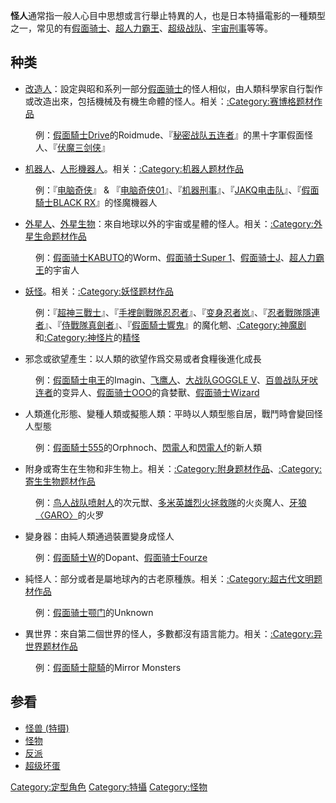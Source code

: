 {{noteTA
|1=zh-hans:奥特曼;zh-tw:超人力霸王;zh-hk:鹹蛋超人;
|2=zh-hans:假面骑士;zh-tw:假面騎士; zh-hk:幪面超人;
}}
{{Expand Japanese|怪人}}'''怪人'''通常指一般人心目中思想或言行舉止特異的人，也是日本特攝電影的一種類型之一，常见的有[[假面骑士|假面骑士]]、[[超人力霸王|超人力霸王]]、[[超级战队|超级战队]]、[[宇宙刑事|宇宙刑事]]等等。

==种类==
*[[改造人|改造人]]：設定與昭和系列一部分[[假面骑士|假面骑士]]的怪人相似，由人類科學家自行製作或改造出來，包括機械及有機生命體的怪人。相关：[[:Category:赛博格题材作品|:Category:赛博格题材作品]]
:例：[[假面騎士Drive|假面騎士Drive]]的Roidmude、『[[秘密战队五连者|秘密战队五连者]]』的黒十字軍假面怪人、『[[伏魔三剑侠|伏魔三剑侠]]』
*[[机器人|机器人]]、[[人形機器人|人形機器人]]。相关：[[:Category:机器人题材作品|:Category:机器人题材作品]]
:例：『[[电脑奇侠|电脑奇侠]]』 & 『[[电脑奇侠01|电脑奇侠01]]』、『[[机器刑事|机器刑事]]』、『[[JAKQ电击队|JAKQ电击队]]』、『[[假面騎士BLACK_RX|假面騎士BLACK RX]]』的怪魔機器人
* [[外星人|外星人]]、[[外星生物|外星生物]]：來自地球以外的宇宙或星體的怪人。相关：[[:Category:外星生命题材作品|:Category:外星生命题材作品]]
:例：[[假面骑士KABUTO|假面骑士KABUTO]]的Worm、[[假面骑士Super_1|假面骑士Super 1]]、[[假面骑士J|假面骑士J]]、[[超人力霸王|超人力霸王]]的宇宙人
*[[妖怪|妖怪]]。相关：[[:Category:妖怪题材作品|:Category:妖怪题材作品]]
:例：『[[超神三戰士|超神三戰士]]』、『[[手裡劍戰隊忍忍者|手裡劍戰隊忍忍者]]』、『[[变身忍者岚|变身忍者岚]]』、『[[忍者戰隊隱連者|忍者戰隊隱連者]]』、『[[侍戰隊真劍者|侍戰隊真劍者]]』、『[[假面騎士響鬼|假面騎士響鬼]]』的魔化魍、[[:Category:神魔剧|:Category:神魔剧]]和[[:Category:神怪片|:Category:神怪片]]的[[精怪|精怪]]
* 邪念或欲望產生：以人類的欲望作爲交易或者食糧後進化成長
:例：[[假面騎士电王|假面騎士电王]]的Imagin、[[飞鹰人|飞鹰人]]、[[大战队GOGGLE_V|大战队GOGGLE V]]、[[百兽战队牙吠连者|百兽战队牙吠连者]]的变异人、[[假面骑士OOO|假面骑士OOO]]的貪婪獸、[[假面骑士Wizard|假面骑士Wizard]]
* 人類進化形態、變種人類或擬態人類：平時以人類型態自居，戰鬥時會變回怪人型態
:例：[[假面騎士555|假面騎士555]]的Orphnoch、[[閃電人|閃電人]]和[[閃電人f|閃電人f]]的新人類
*附身或寄生在生物和非生物上。相关：[[:Category:附身题材作品|:Category:附身题材作品]]、[[:Category:寄生生物题材作品|:Category:寄生生物题材作品]]
:例：[[鸟人战队喷射人|鸟人战队喷射人]]的次元獣、[[多米英雄烈火拯救隊|多米英雄烈火拯救隊]]的火炎魔人、[[牙狼〈GARO〉|牙狼〈GARO〉]]的火罗
* 變身器：由純人類通過裝置變身成怪人
:例：[[假面騎士W|假面騎士W]]的Dopant、[[假面骑士Fourze|假面骑士Fourze]]
* 純怪人：部分或者是屬地球內的古老原種族。相关：[[:Category:超古代文明题材作品|:Category:超古代文明题材作品]]
:例：[[假面骑士颚门|假面骑士颚门]]的Unknown
* 異世界：來自第二個世界的怪人，多數都沒有語言能力。相关：[[:Category:异世界题材作品|:Category:异世界题材作品]]
:例：[[假面騎士龍騎|假面騎士龍騎]]的Mirror Monsters

==参看==
*[[怪兽_(特摄)|怪兽 (特摄)]]
* [[怪物|怪物]]
* [[反派|反派]]
* [[超级坏蛋|超级坏蛋]]
{{DEFAULTSORT:怪人}}

[[Category:定型角色|Category:定型角色]]
[[Category:特攝|Category:特攝]]
[[Category:怪物|Category:怪物]]